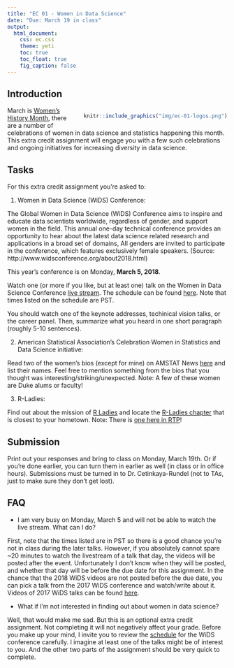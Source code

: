 ```yaml
---
title: "EC 01 - Women in Data Science"
date: "Due: March 19 in class"
output: 
  html_document: 
    css: ec.css
    theme: yeti
    toc: true
    toc_float: true
    fig_caption: false
---
```


## Introduction

<div style= "float:right; position:relative; margin-left:20px">
```r
knitr::include_graphics("img/ec-01-logos.png")
```
</div>

March is [Women's History Month](https://en.wikipedia.org/wiki/Women%27s_History_Month), there are a number of celebrations of women in data science and statistics happening this month. This extra credit assignment will engage you with a few such celebrations and ongoing initiatives for increasing diversity in data science.

## Tasks

For this extra credit assignment you're asked to:

1. Women in Data Science (WiDS) Conference: 

The Global Women in Data Science (WiDS) Conference aims to inspire and educate data scientists worldwide, regardless of gender, and support women in the field. This annual one-day technical conference provides an opportunity to hear about the latest data science related research and applications in a broad set of domains, All genders are invited to participate in the conference, which features exclusively female speakers. (Source: http://www.widsconference.org/about2018.html)

This year's conference is on Monday, **March 5, 2018**.

Watch one (or more if you like, but at least one) talk on the Women in Data Science Conference [live stream](http://www.widsconference.org/livestream.html). The schedule can be found [here](http://www.widsconference.org/2018-schedule.html). Note that times listed on the schedule are PST. 

You should watch one of the keynote addresses, techinical vision talks, or the career panel. Then, summarize what you heard in one short paragraph (roughly 5-10 sentences).

2. American Statistical Association's Celebration Women in Statistics and Data Science initiative:

Read two of the women's bios (except for mine) on AMSTAT News [here](http://magazine.amstat.org/statisticians-in-history/wis/) and list their names. Feel free to mention something from the bios that you thought was interesting/striking/unexpected. Note: A few of these women are Duke alums or faculty!

3. R-Ladies:

Find out about the mission of [R Ladies](https://rladies.org/about-us/) and locate the [R-Ladies chapter](https://rladies.org/) that is closest to your hometown. Note: There is [one here in RTP](https://www.meetup.com/R-Ladies-RTP/)!

## Submission

Print out your responses and bring to class on Monday, March 19th. Or if you're done earlier, you can turn them in earlier as well (in class or in office hours). Submissions must be turned in to Dr. Cetinkaya-Rundel (not to TAs, just to make sure they don't get lost).

## FAQ

- I am very busy on Monday, March 5 and will not be able to watch the live stream. What can I do?

First, note that the times listed are in PST so there is a good chance you're not in class during the later talks. However, if you absolutely cannot spare ~20 minutes to watch the livestream of a talk that day, the videos will be posted after the event. Unfortunately I don't know when they will be posted, and whether that day will be before the due date for this assignment. In the chance that the 2018 WiDS videos are not posted before the due date, you can pick a talk from the 2017 WiDS conference and watch/write about it. Videos of 2017 WiDS talks can be found [here](https://www.youtube.com/playlist?list=PLn62CdVLnT-ctJIJhO-Dn6VJcEJmd53w0).

- What if I'm not interested in finding out about women in data science?

Well, that would make me sad. But this is an optional extra credit assignment. Not completing it will not negatively affect your grade. Before you make up your mind, I invite you to review the [schedule](http://www.widsconference.org/2018-schedule.html) for the WiDS conference carefully. I imagine at least one of the talks might be of interest to you. And the other two parts of the assignment should be very quick to complete.

